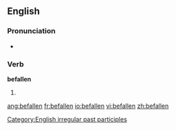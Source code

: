 ==English==

===Pronunciation===
* {{IPA|/bɪ'fɑlən/}}

===Verb===
'''befallen'''

# {{past participle of|[[befall]]}}

<!--this belongs on the page for "befall"

===Translations===
{{rfc-level|Translations at L3+ (AutoFormat would have corrected level of Translations)}}
* Dutch: [[ge]]-->

[[Category:English irregular past participles]]

[[ang:befallen]]
[[fr:befallen]]
[[io:befallen]]
[[vi:befallen]]
[[zh:befallen]]